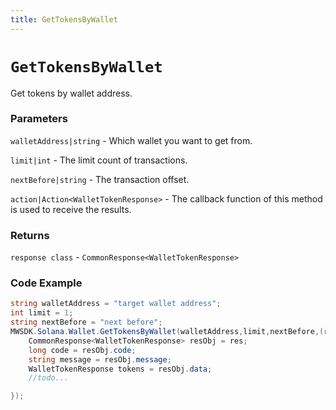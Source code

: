 ```yaml
---
title: GetTokensByWallet
---
```


# `GetTokensByWallet`

Get tokens by wallet address.
### Parameters
`walletAddress|string` - Which wallet you want to get from.

`limit|int` -  The limit count of transactions.

`nextBefore|string` - The transaction offset.

`action|Action<WalletTokenResponse>` - The callback function of this method is used to receive the results.

### Returns
`response class` - `CommonResponse<WalletTokenResponse>`

### Code Example
```csharp
string walletAddress = "target wallet address";
int limit = 1;
string nextBefore = "next before";
MWSDK.Solana.Wallet.GetTokensByWallet(walletAddress,limit,nextBefore,(res) => {
    CommonResponse<WalletTokenResponse> resObj = res;
    long code = resObj.code;
    string message = resObj.message;
    WalletTokenResponse tokens = resObj.data;
    //todo...

});
```